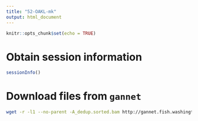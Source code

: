 ```yaml
---
title: "52-OAKL-mk"
output: html_document
---
```


```r
knitr::opts_chunk$set(echo = TRUE)
```

# Obtain session information

```r
sessionInfo()
```

# Download files from `gannet`

```bash
wget -r -l1 --no-parent -A_dedup.sorted.bam http://gannet.fish.washington.edu/spartina/2018-10-10-project-virginica-oa-Large-Files/2018-11-07-Bismark-Mox/ #Download files from gannet. They will be stored in the same directory structure as they are online.
```


